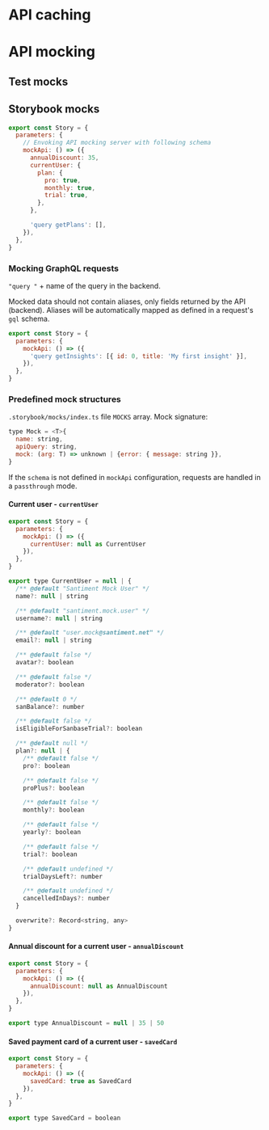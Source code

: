 
# API caching

<div className="mb-4">
  <Svelte render={Example} />
</div>

# API mocking

## Test mocks

## Storybook mocks

```js
export const Story = {
  parameters: {
    // Envoking API mocking server with following schema
    mockApi: () => ({
      annualDiscount: 35,
      currentUser: {
        plan: {
          pro: true,
          monthly: true,
          trial: true,
        },
      },

      'query getPlans': [],
    }),
  },
}
```

### Mocking GraphQL requests

`"query "` + name of the query in the backend.

Mocked data should not contain aliases, only fields returned by the API (backend). Aliases will be automatically mapped as defined in a request's `gql` schema.

```js
export const Story = {
  parameters: {
    mockApi: () => ({
      'query getInsights': [{ id: 0, title: 'My first insight' }],
    }),
  },
}
```

### Predefined mock structures

`.storybook/mocks/index.ts` file `MOCKS` array. Mock signature:

```js
type Mock = <T>{
  name: string,
  apiQuery: string,
  mock: (arg: T) => unknown | {error: { message: string }},
}
```

If the `schema` is not defined in `mockApi` configuration, requests are handled in a `passthrough` mode.

#### Current user - `currentUser`

```js
export const Story = {
  parameters: {
    mockApi: () => ({
      currentUser: null as CurrentUser
    }),
  },
}
```

```js
export type CurrentUser = null | {
  /** @default "Santiment Mock User" */
  name?: null | string

  /** @default "santiment.mock.user" */
  username?: null | string

  /** @default "user.mock@santiment.net" */
  email?: null | string

  /** @default false */
  avatar?: boolean

  /** @default false */
  moderator?: boolean

  /** @default 0 */
  sanBalance?: number

  /** @default false */
  isEligibleForSanbaseTrial?: boolean

  /** @default null */
  plan?: null | {
    /** @default false */
    pro?: boolean

    /** @default false */
    proPlus?: boolean

    /** @default false */
    monthly?: boolean

    /** @default false */
    yearly?: boolean

    /** @default false */
    trial?: boolean

    /** @default undefined */
    trialDaysLeft?: number

    /** @default undefined */
    cancelledInDays?: number
  }

  overwrite?: Record<string, any>
}
```

#### Annual discount for a current user - `annualDiscount`

```js
export const Story = {
  parameters: {
    mockApi: () => ({
      annualDiscount: null as AnnualDiscount
    }),
  },
}
```

```js
export type AnnualDiscount = null | 35 | 50
```

#### Saved payment card of a current user - `savedCard`

```js
export const Story = {
  parameters: {
    mockApi: () => ({
      savedCard: true as SavedCard
    }),
  },
}
```

```js
export type SavedCard = boolean
```
